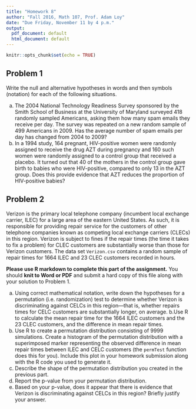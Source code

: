 ```yaml
---
title: "Homework 8"
author: "Fall 2016, Math 107, Prof. Adam Loy"
date: "Due Friday, November 11 by 4 p.m."
output:
  pdf_document: default
  html_document: default
---
```


```r
knitr::opts_chunk$set(echo = TRUE)
```


## Problem 1
Write the null and alternative hypotheses in words and then symbols (notation) for each of the following situations.

a. The 2004 National Technology Readiness Survey sponsored by the Smith School of Business at the University of Maryland surveyed 418 randomly sampled Americans, asking them how many spam emails they receive per day. The survey was repeated on a new random sample of 499 Americans in 2009. Has the average number of spam emails per day has changed from 2004 to 2009?
b. In a 1994 study, 164 pregnant, HIV-positive women were randomly assigned to receive the drug AZT during pregnancy and 160 such women were randomly assigned to a control group that received a placebo. It turned out that 40 of the mothers in the control group gave birth to babies who were HIV-positive, compared to only 13 in the AZT group. Does this provide evidence that AZT reduces the proportion of HIV-positive babies?

## Problem 2
Verizon is the primary local telephone company (incumbent local exchange carrier, ILEC) for a large area of the eastern United States. As such, it is responsible for providing repair service for the customers of other telephone companies known as competing local exchange carriers (CLECs) in this region. Verizon is subject to fines if the repair times (the time it takes to fix a problem) for CLEC customers are substantially worse than those for Verizon customers. The data set `Verizon.csv` contains a random sample of repair times for 1664 ILEC and 23 CLEC customers recorded in hours.

**Please use R markdown to complete this part of the assignment.** You should **knit to Word or PDF** and submit a hard copy of this file along with your solution to Problem 1.

a. Using correct mathematical notation, write down the hypotheses for a permutation (i.e. randomization) test to determine whether Verizon is discriminating against CELCs in this region---that is, whether repairs times for CELC customers are substantially longer, on average.
b.Use R to calculate the mean repair time for the 1664 ILEC customers and the 23 CLEC customers, and the difference in mean repair times.
c. Use R to create a permutation distribution consisting of 9999 simulations. Create a histogram of the permutation distribution with a superimposed marker representing the observed difference in mean repair times between ILEC and CELC customers (the `permTest` function does this for you). Include this plot in your homework submission along with the R code you used to generate it.
d. Describe the shape of the permutation distribution you created in the previous part.
e. Report the p-value from your permutation distribution.
f. Based on your p-value, does it appear that there is evidence that Verizon is discriminating against CELCs in this region? Briefly justify your answer.